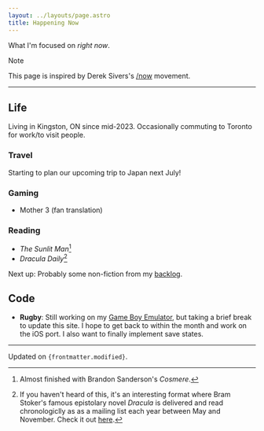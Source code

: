 ```yaml
---
layout: ../layouts/page.astro
title: Happening Now
---
```


What I'm focused on _right now_.

> [!NOTE]
>
> This page is inspired by Derek Sivers's [/now][nnn] movement.

[nnn]: https://nownownow.com/about

---

## Life

Living in Kingston, ON since mid-2023. Occasionally commuting to Toronto for
work/to visit people.

### Travel

Starting to plan our upcoming trip to Japan next July!

### Gaming

- Mother 3 (fan translation)

### Reading

- _The Sunlit Man_[^cosmere]
- _Dracula Daily_[^dracula]

Next up: Probably some non-fiction from my [backlog](/books?list=next).


[^cosmere]: Almost finished with Brandon Sanderson's _Cosmere_.
[^dracula]: If you haven't heard of this, it's an interesting format where Bram
    Stoker's famous epistolary[^epistol] novel _Dracula_ is delivered and read
    chronologiclly as as a mailing list each year between May and November.
    Check it out [here][dracula].
[^epistol]: "(of a literary work) in the form of letters"

[dracula]: https://draculadaily.substack.com/

## Code

- **Rugby**: Still working on my [Game Boy Emulator][rugby], but taking a brief
  break to update this site. I hope to get back to within the month and work on
  the iOS port. I also want to finally implement save states.

[rugby]: https://rugby.zakhary.dev

---

Updated on <code>{frontmatter.modified}</code>.
